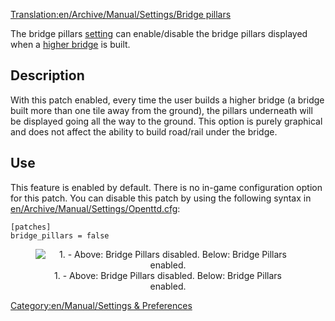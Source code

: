 [[Translation:en/Archive/Manual/Settings/Bridge pillars]]


[[Category:en/Manual/Settings & Preferences]]

The bridge pillars [[en/Archive/Manual/Settings/Advanced Settings|setting]] can enable/disable the bridge pillars displayed when a [[en/Archive/Manual/Higher bridges|higher bridge]] is built.

==Description==
With this patch enabled, every time the user builds a higher bridge (a bridge built more than one tile away from the ground), the pillars underneath will be displayed going all the way to the ground.  This option is purely graphical and does not affect the ability to build road/rail under the bridge.

== Use ==
This feature is enabled by default. There is no in-game configuration option for this patch. You can disable this patch by using the following syntax in [[en/Archive/Manual/Settings/Openttd.cfg]]:

<pre>
[patches]
bridge_pillars = false
</pre>

<center>[[File:en/Archive/Manual/Settings/Bridge Pillars.png|center|frame|1. - Above: Bridge Pillars disabled. Below: Bridge Pillars enabled.]]</center>